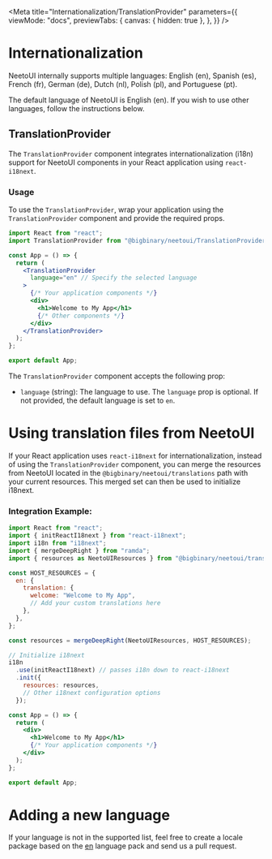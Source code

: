 
<Meta
  title="Internationalization/TranslationProvider"
  parameters={{
    viewMode: "docs",
    previewTabs: {
      canvas: { hidden: true },
    },
  }}
/>

# Internationalization

NeetoUI internally supports multiple languages: English (en), Spanish (es),
French (fr), German (de), Dutch (nl), Polish (pl), and Portuguese (pt).

The default language of NeetoUI is English (en). If you wish to use other
languages, follow the instructions below.

## TranslationProvider

The `TranslationProvider` component integrates internationalization (i18n)
support for NeetoUI components in your React application using `react-i18next`.

### Usage

To use the `TranslationProvider`, wrap your application using the
`TranslationProvider` component and provide the required props.

```jsx
import React from "react";
import TranslationProvider from "@bigbinary/neetoui/TranslationProvider";

const App = () => {
  return (
    <TranslationProvider
      language="en" // Specify the selected language
    >
      {/* Your application components */}
      <div>
        <h1>Welcome to My App</h1>
        {/* Other components */}
      </div>
    </TranslationProvider>
  );
};

export default App;
```

The `TranslationProvider` component accepts the following prop:

- `language` (string): The language to use. The `language` prop is optional. If
  not provided, the default language is set to `en`.

# Using translation files from NeetoUI

If your React application uses `react-i18next` for internationalization, instead
of using the `TranslationProvider` component, you can merge the resources from
NeetoUI located in the `@bigbinary/neetoui/translations` path with your current
resources. This merged set can then be used to initialize i18next.

### Integration Example:

```jsx
import React from "react";
import { initReactI18next } from "react-i18next";
import i18n from "i18next";
import { mergeDeepRight } from "ramda";
import { resources as NeetoUIResources } from "@bigbinary/neetoui/translations";

const HOST_RESOURCES = {
  en: {
    translation: {
      welcome: "Welcome to My App",
      // Add your custom translations here
    },
  },
};

const resources = mergeDeepRight(NeetoUIResources, HOST_RESOURCES);

// Initialize i18next
i18n
  .use(initReactI18next) // passes i18n down to react-i18next
  .init({
    resources: resources,
    // Other i18next configuration options
  });

const App = () => {
  return (
    <div>
      <h1>Welcome to My App</h1>
      {/* Your application components */}
    </div>
  );
};

export default App;
```

# Adding a new language

If your language is not in the supported list, feel free to create a locale
package based on the
[en](https://github.com/bigbinary/neeto-ui/blob/src/translations/en.json)
language pack and send us a pull request.
